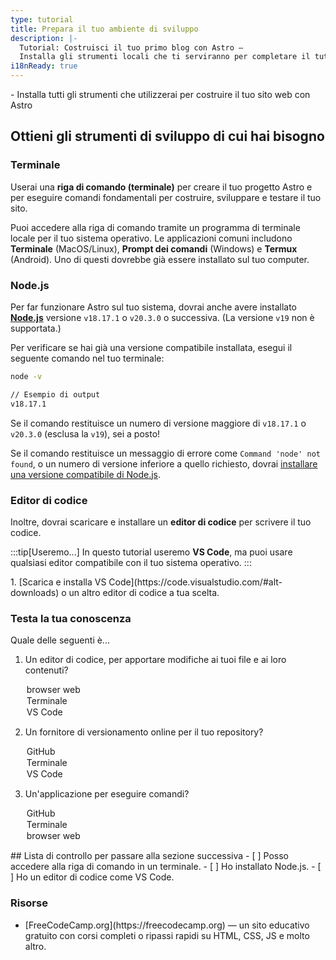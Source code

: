 ```yaml
---
type: tutorial
title: Prepara il tuo ambiente di sviluppo
description: |-
  Tutorial: Costruisci il tuo primo blog con Astro —
  Installa gli strumenti locali che ti serviranno per completare il tutorial
i18nReady: true
---
```


<PreCheck>
  - Installa tutti gli strumenti che utilizzerai per costruire il tuo sito web con Astro
</PreCheck>

## Ottieni gli strumenti di sviluppo di cui hai bisogno

### Terminale

Userai una **riga di comando (terminale)** per creare il tuo progetto Astro e per eseguire comandi fondamentali per costruire, sviluppare e testare il tuo sito.

Puoi accedere alla riga di comando tramite un programma di terminale locale per il tuo sistema operativo. Le applicazioni comuni includono **Terminale** (MacOS/Linux), **Prompt dei comandi** (Windows) e **Termux** (Android). Uno di questi dovrebbe già essere installato sul tuo computer.

### Node.js

Per far funzionare Astro sul tuo sistema, dovrai anche avere installato [**Node.js**](https://nodejs.org/en/) versione `v18.17.1` o `v20.3.0` o successiva. (La versione `v19` non è supportata.)

Per verificare se hai già una versione compatibile installata, esegui il seguente comando nel tuo terminale:

```sh
node -v

// Esempio di output
v18.17.1
```

Se il comando restituisce un numero di versione maggiore di `v18.17.1` o `v20.3.0` (esclusa la `v19`), sei a posto!

Se il comando restituisce un messaggio di errore come `Command 'node' not found`, o un numero di versione inferiore a quello richiesto, dovrai [installare una versione compatibile di Node.js](https://docs.npmjs.com/downloading-and-installing-node-js-and-npm).

### Editor di codice

Inoltre, dovrai scaricare e installare un **editor di codice** per scrivere il tuo codice.

:::tip[Useremo...]
In questo tutorial useremo **VS Code**, ma puoi usare qualsiasi editor compatibile con il tuo sistema operativo.
:::

<Steps>
1. [Scarica e installa VS Code](https://code.visualstudio.com/#alt-downloads) o un altro editor di codice a tua scelta.
</Steps>

<Box icon="question-mark">

### Testa la tua conoscenza

Quale delle seguenti è...
1. Un editor di codice, per apportare modifiche ai tuoi file e ai loro contenuti?

    <MultipleChoice>
      <Option>
        browser web
      </Option>
      <Option>
        Terminale
      </Option>
      <Option isCorrect>
        VS Code
      </Option>
    </MultipleChoice>

2. Un fornitore di versionamento online per il tuo repository?

    <MultipleChoice>
      <Option isCorrect>
        GitHub
      </Option>
      <Option>
        Terminale
      </Option>
      <Option>
        VS Code
      </Option>
    </MultipleChoice>

3. Un'applicazione per eseguire comandi?
    <MultipleChoice>
      <Option>
        GitHub
      </Option>
      <Option isCorrect>
        Terminale
      </Option>
      <Option>
        browser web
      </Option>
    </MultipleChoice>

</Box>

<Box icon="check-list">
## Lista di controllo per passare alla sezione successiva

<Checklist>
- [ ] Posso accedere alla riga di comando in un terminale.
- [ ] Ho installato Node.js.
- [ ] Ho un editor di codice come VS Code.
</Checklist>
</Box>

### Risorse

- <p>[FreeCodeCamp.org](https://freecodecamp.org) <Badge class="neutral-badge" text="esterno" /> — un sito educativo gratuito con corsi completi o ripassi rapidi su HTML, CSS, JS e molto altro.</p>
